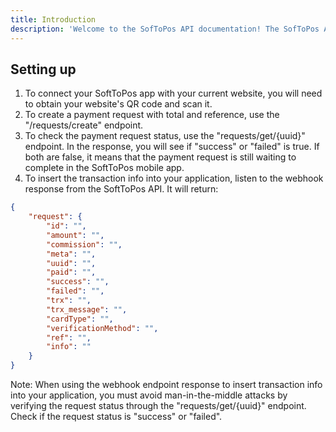 ```yaml
---
title: Introduction
description: 'Welcome to the SofToPos API documentation! The SofToPos API is designed to assist developers in building applications that interact with NFC mobile payments. It requires a website API key to use all API endpoints. The API is built for use with a single website, You can generate the API key in the SofToPos dashboard after adding your website, and use it as a secure token to authenticate your API requests.'
---
```


## Setting up

1. To connect your SoftToPos app with your current website, you will need to obtain your website's QR code and scan it.
2. To create a payment request with total and reference, use the "/requests/create" endpoint.
3. To check the payment request status, use the "requests/get/{uuid}" endpoint. In the response, you will see if "success" or "failed" is true. If both are false, it means that the payment request is still waiting to complete in the SoftToPos mobile app.
4. To insert the transaction info into your application, listen to the webhook response from the SoftToPos API. It will return:

```json
{
    "request": {
        "id": "",
        "amount": "",
        "commission": "",
        "meta": "",
        "uuid": "",
        "paid": "",
        "success": "",
        "failed": "",
        "trx": "",
        "trx_message": "",
        "cardType": "",
        "verificationMethod": "",
        "ref": "",
        "info": ""
    }
}
```
<Info>Note: When using the webhook endpoint response to insert transaction info into your application, you must avoid man-in-the-middle attacks by verifying the request status through the "requests/get/{uuid}" endpoint. Check if the request status is "success" or "failed".</Info>